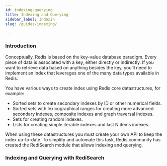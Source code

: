 ```yaml
---
id: indexing-querying
title: Indexing and Querying
sidebar_label: Indexin
slug: /guides/indexing/

---
```


### Introduction

Conceptually, Redis is based on the key-value database paradigm. Every piece of data is associated with a key, either directly or indirectly. 
If you want to retrieve data based on anything besides the key, you’ll need to implement an index that leverages one of the many data types available in Redis.

You have various ways to create index using Redis core datastructures, for example:

* Sorted sets to create secondary indexes by ID or other numerical fields.
* Sorted sets with lexicographical ranges for creating more advanced secondary indexes, composite indexes and graph traversal indexes.
* Sets for creating random indexes.
* Lists for creating simple iterable indexes and last N items indexes.

When using these datastructures you must create your own API to keep the index up-to-date. To simplify and automate this task, Redis community has created the RediSearch module that allows indexing and querying.

### Indexing and Querying with RediSearch